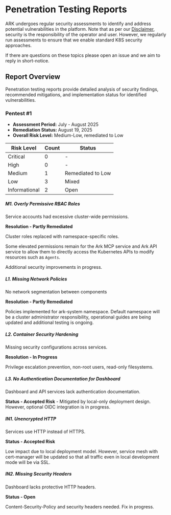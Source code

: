 # Penetration Testing Reports

ARK undergoes regular security assessments to identify and address potential vulnerabilities in the platform. Note that as per our [Disclaimer](../disclaimer.mdx), security is the responsibility of the operator and user. However, we regularly run assessments to ensure that we enable standard K8S security approaches.

If there are questions on these topics please open an issue and we aim to reply in short-notice.

## Report Overview

Penetration testing reports provide detailed analysis of security findings, recommended mitigations, and implementation status for identified vulnerabilities.

### Pentest #1

- **Assessment Period:** July - August 2025
- **Remediation Status:** August 19, 2025 
- **Overall Risk Level:** Medium-Low, remediated to Low

| Risk Level | Count | Status |
|------------|--------|---------|
| Critical | 0 | - |
| High | 0 | - |
| Medium | 1 | Remediated to Low |
| Low | 3 | Mixed |
| Informational | 2 | Open |

##### M1. Overly Permissive RBAC Roles

Service accounts had excessive cluster-wide permissions.

**Resolution - Partly Remediated**

Cluster roles replaced with namespace-specific roles.

Some elevated permissions remain for the Ark MCP service and Ark API service to allow them to directly access the Kubernetes APIs to modify resources such as `Agents`.

Additional security improvements in progress.

##### L1. Missing Network Policies

No network segmentation between components

**Resolution - Partly Remediated**

Policies implemented for ark-system namespace. Default namespace will be a cluster administrator responsibility, operational guides are being updated and additional testing is ongoing.

##### L2. Container Security Hardening

Missing security configurations across services.

**Resolution - In Progress**

Privilege escalation prevention, non-root users, read-only filesystems.

##### L3. No Authentication Documentation for Dashboard

Dashboard and API services lack authentication documentation.

**Status - Accepted Risk** - Mitigated by local-only deployment design. However, optional OIDC integration is in progress.

##### IN1. Unencrypted HTTP

Services use HTTP instead of HTTPS.

**Status - Accepted Risk**

Low impact due to local deployment model. However, service mesh with cert-manager will be updated so that all traffic even in local development mode will be via SSL.

##### IN2. Missing Security Headers

Dashboard lacks protective HTTP headers.

**Status - Open**

Content-Security-Policy and security headers needed. Fix in progress.
